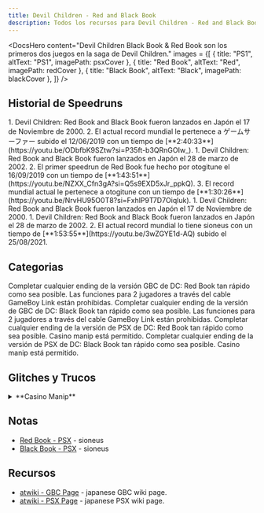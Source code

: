 ```yaml
---
title: Devil Children - Red and Black Book
description: Todos los recursos para Devil Children - Red and Black Book
---
```




<DocsHero 
    content="Devil Children Black Book & Red Book son los primeros dos juegos en la saga de Devil Children."
    images = {[
        {
            title: "PS1",
            altText: "PS1",
            imagePath: psxCover
        },
        {
            title: "Red Book",
            altText: "Red",
            imagePath: redCover
        },
        {
            title: "Black Book",
            altText: "Black",
            imagePath: blackCover
        },
    ]}
/>


<LinkCard title="Leaderboards" href="https://www.speedrun.com/smtdcbbrb" description="ver mas runs en Speedrun.com"/>

## Historial de Speedruns
<Tabs>
    <TabItem label="Red Book - GBC">
    <Steps>
        1. Devil Children: Red Book and Black Book fueron lanzados en Japón el 17 de  Noviembre de 2000.
    2. El actual record mundial le pertenece a  ゲームサーファー subido el 12/06/2019 con un tiempo de [**2:40:33**](https://youtu.be/ODbfbK9SZtw?si=P35ft-b3QRnGOIw_).
    </Steps>
    </TabItem>
    <TabItem label="Red Book - PS1">
    <Steps>
        1. Devil Children: Red Book and Black Book fueron lanzados en Japón el 28 de marzo de 2002.
        2. El primer speedrun de Red Book fue hecho por otogitune el 16/09/2019 con un tiempo de  [**1:43:51**](https://youtu.be/NZXX_Cfn3gA?si=Q5s9EXD5xJr_ppkQ).
        3. El record mundial actual le pertenece a otogitune con un tiempo de [**1:30:26**](https://youtu.be/NrvHU95O0T8?si=FxhlP9T7D7Oiqluk).
    </Steps>
    </TabItem>
    <TabItem label="Black Book - GBC">
    <Steps>
        1. Devil Children: Red Book and Black Book fueron lanzados en Japón el 17 de  Noviembre de 2000.
    </Steps>
    </TabItem>
    <TabItem label="Black Book - PS1">
    <Steps>
        1. Devil Children: Red Book and Black Book fueron lanzados en Japón el 28 de marzo de 2002.
        2. El actual record mundial lo tiene sioneus con un tiempo de [**1:53:55**](https://youtu.be/3wZGYE1d-AQ) subido el 25/08/2021.
    </Steps>
    </TabItem>
</Tabs>

## Categorias
<CardGrid>
    <Card title="Red Book(GBC)">Completar cualquier ending de la versión GBC de DC: Red Book tan rápido como sea posible. Las funciones para 2 jugadores a través del cable GameBoy Link están prohibidas.</Card>
    <Card title="Black Book(GBC">Completar cualquier ending de la versión de GBC de DC: Black Book tan rápido como sea posible. Las funciones para 2 jugadores a través del cable GameBoy Link están prohibidas.</Card>
    <Card title="Red Book(PSX)">Completar cualquier ending de la versión de PSX de DC: Red Book tan rápido como sea posible. Casino manip está permitido.</Card>
    <Card title="Black Book(PSX)">Completar cualquier ending de la versión de PSX de DC: Black Book tan rápido como sea posible. Casino manip está permitido.</Card>
</CardGrid>

## Glitches y Trucos
<details>
<summary>**Casino Manip**</summary>
Se descubrió que el Casino se puede manipular en la versión de PS1. Al guardar frente del contador  para *Grande o Pequeño* y recargar, la secuencia de números reproducida siempre seráas la misma. Esto también se ha probado en la versión descargable disponible en la PlayStation Store. La secuencia ganadora es "pequeño, pequeño, grande, grande, pequeño, grande, grande, grande, pequeño, grande, pequeño, pequeño, grande"; esto otorgará monedas de sobra para la ronda.
</details>

## Notas
- [Red Book - PSX](https://sioneus.me/notes/red) - sioneus
- [Black Book - PSX](https://sioneus.me/notes/black) - sioneus

## Recursos
- [atwiki - GBC Page](https://w.atwiki.jp/devilchildren_br/pages/8.html) - japanese GBC wiki page.
- [atwiki - PSX Page](https://w.atwiki.jp/devilchildren_br/pages/343.html) - japanese PSX wiki page.